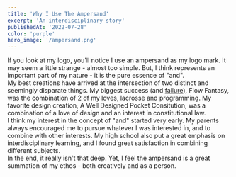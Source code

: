 ```yaml
---
title: 'Why I Use The Ampersand'
excerpt: 'An interdisciplinary story'
publishedAt: '2022-07-28'
color: 'purple'
hero_image: '/ampersand.png'
---
```


If you look at my logo, you'll notice I use an ampersand as my logo mark. It may seem a little strange - almost too simple. But, I think represents an important part of my nature - it is the pure essence of "and".
<br/>
My best creations have arrived at the intersection of two distinct and seemingly disparate things. My biggest success (and [failure](/posts/flow-fantasy)), Flow Fantasy, was the combination of 2 of my loves, lacrosse and programming. My favorite design creation, A Well Designed Pocket Consitution, was a combination of a love of design and an interest in constitutional law.
<br/>
I think my interest in the concept of "and" started very early. My parents always encouraged me to pursue whatever I was interested in, and to combine with other interests. My high school also put a great emphasis on interdisciplinary learning, and I found great satisfaction in combining different subjects.
<br />
In the end, it really isn't that deep. Yet, I feel the ampersand is a great summation of my ethos - both creatively and as a person.
<br />